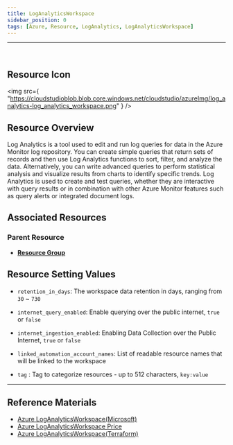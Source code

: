 ```yaml
---
title: LogAnalyticsWorkspace
sidebar_position: 0
tags: [Azure, Resource, LogAnalytics, LogAnalyticsWorkspace]
---
```


<hr />
<br />

## Resource Icon

<img
    src={
        "https://cloudstudioblob.blob.core.windows.net/cloudstudio/azureImg/log_analytics-log_analytics_workspace.png"
    }
/>

## Resource Overview

Log Analytics is a tool used to edit and run log queries for data in the Azure Monitor log repository.
You can create simple queries that return sets of records and then use Log Analytics functions to sort, filter, and analyze the data.
Alternatively, you can write advanced queries to perform statistical analysis and visualize results from charts to identify specific trends. 
Log Analytics is used to create and test queries, whether they are interactive with query results or in combination with other Azure Monitor features such as query alerts or integrated document logs.

## Associated Resources

### Parent Resource

-   [**Resource Group**](https://docs.cstudio.app/docs/resource/azure/Base/ResourceGroup)

## Resource Setting Values

- `retention_in_days`: The workspace data retention in days, ranging from `30` ~ `730`

- `internet_query_enabled`: Enable querying over the public internet, `true` or `false`

- `internet_ingestion_enabled`: Enabling Data Collection over the Public Internet, `true` or `false`

- `linked_automation_account_names`: List of readable resource names that will be linked to the workspace

- `tag` : Tag to categorize resources - up to 512 characters, `key:value`

---

## Reference Materials

-   [Azure LogAnalyticsWorkspace(Microsoft)](https://learn.microsoft.com/ko-kr/azure/azure-monitor/logs/log-analytics-overview)
-   [Azure LogAnalyticsWorkspace Price](https://azure.microsoft.com/ko-kr/pricing/details/monitor/)
-   [Azure LogAnalyticsWorkspace(Terraform)](https://registry.terraform.io/providers/hashicorp/azurerm/latest/docs/resources/log_analytics_workspace)

